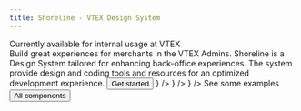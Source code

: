 ```yaml
---
title: Shoreline - VTEX Design System
---
```



<Flex direction="column" justify="flex-start" align='flex-start' gap="$space-6" className={styles.hero}>
  <div className={styles.status}><span className={styles.statusDot} />Currently available for internal usage at VTEX</div>
  <Text className={styles.heading}>Build great experiences for merchants in the VTEX Admins.</Text>
  <Text className={styles.subtitle}>Shoreline is a Design System tailored for enhancing back-office experiences. The system provide design and coding tools and resources for an optimized development experience.</Text>
  <Button className={styles.button} size="large" asChild variant="primary">
    <Link href="/guides/getting-started">Get started <IconArrowRight /></Link>
  </Button>
</Flex>

<ImgCardGrid mb="7.5rem">
  <ImgCard
    href="/foundations"
    title="Foundations"
    description="Fundamental design guidance for creating quality admin experiences"
    image={
      <img className={styles.image} src='assets/landing-foundations.webp' alt="feature foundations" />
    }
  />
  <ImgCard
    href="/components"
    title="Components"
    description="Reusable elements and styles, packaged through code, for building admin interfaces"
    image={
      <img className={styles.image} src='assets/landing-components.webp' alt="feature components" />
    }
  />
  <ImgCard
    href="/guides/getting-started"
    title="Guides"
    description="Learn how to use the Shoreline resources and how to contribute to evolve the system"
    image={
      <img className={styles.image} src='assets/landing-guides.webp' alt="feature guides" />
    }
  />
</ImgCardGrid>

<Flex direction="column" justify="flex-start" align='flex-start' gap="$space-10">
  <Text as="h2" className={styles.heading2}>See some examples</Text>
  <ComponentSummaryGrid>
    <Showcase name="button" />
    <Showcase name="table" />
    <Showcase name="menu" />
    <Showcase name="date-range-picker" />
    <Showcase name="checkbox-group" />
    <Showcase name="tooltip" />
  </ComponentSummaryGrid>
  <Button className={styles.button} size="large" asChild variant="secondary">
    <Link href="/components">All components <IconArrowRight suppressHydrationWarning /></Link>
  </Button>
</Flex>

